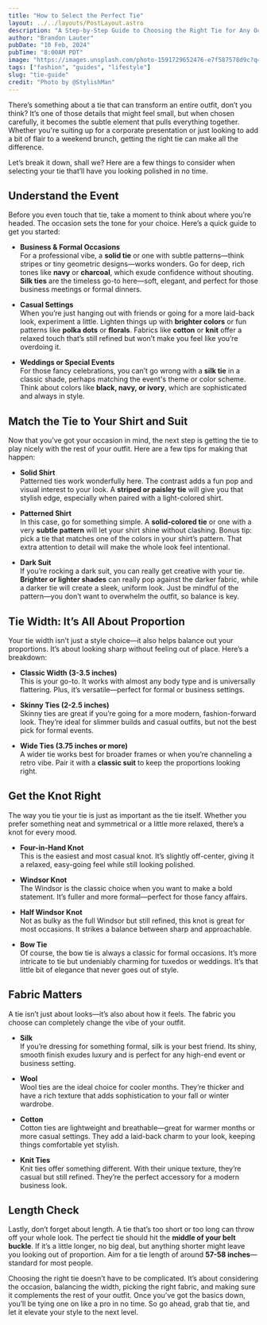 ```yaml
---
title: "How to Select the Perfect Tie"
layout: ../../layouts/PostLayout.astro
description: "A Step-by-Step Guide to Choosing the Right Tie for Any Occasion"
author: "Brandon Lauter"
pubDate: "10 Feb, 2024"
pubTime: "8:00AM PDT"
image: "https://images.unsplash.com/photo-1591729652476-e7f587578d9c?q=80&w=3540&auto=format&fit=crop&ixlib=rb-4.0.3&ixid=M3wxMjA3fDB8MHxwaG90by1wYWdlfHx8fGVufDB8fHx8fA%3D%3D"
tags: ["fashion", "guides", "lifestyle"]
slug: "tie-guide"
credit: "Photo by @StylishMan"
---
```


There’s something about a tie that can transform an entire outfit, don’t you think? It’s one of those details that might feel small, but when chosen carefully, it becomes the subtle element that pulls everything together. Whether you're suiting up for a corporate presentation or just looking to add a bit of flair to a weekend brunch, getting the right tie can make all the difference.

Let’s break it down, shall we? Here are a few things to consider when selecting your tie that’ll have you looking polished in no time.

## Understand the Event

Before you even touch that tie, take a moment to think about where you’re headed. The occasion sets the tone for your choice. Here’s a quick guide to get you started:

- **Business & Formal Occasions**  
  For a professional vibe, a **solid tie** or one with subtle patterns—think stripes or tiny geometric designs—works wonders. Go for deep, rich tones like **navy** or **charcoal**, which exude confidence without shouting. **Silk ties** are the timeless go-to here—soft, elegant, and perfect for those business meetings or formal dinners.

- **Casual Settings**  
  When you’re just hanging out with friends or going for a more laid-back look, experiment a little. Lighten things up with **brighter colors** or fun patterns like **polka dots** or **florals**. Fabrics like **cotton** or **knit** offer a relaxed touch that’s still refined but won’t make you feel like you’re overdoing it.

- **Weddings or Special Events**  
  For those fancy celebrations, you can’t go wrong with a **silk tie** in a classic shade, perhaps matching the event's theme or color scheme. Think about colors like **black, navy, or ivory**, which are sophisticated and always in style.

## Match the Tie to Your Shirt and Suit

Now that you’ve got your occasion in mind, the next step is getting the tie to play nicely with the rest of your outfit. Here are a few tips for making that happen:

- **Solid Shirt**  
  Patterned ties work wonderfully here. The contrast adds a fun pop and visual interest to your look. A **striped or paisley tie** will give you that stylish edge, especially when paired with a light-colored shirt.

- **Patterned Shirt**  
  In this case, go for something simple. A **solid-colored tie** or one with a very **subtle pattern** will let your shirt shine without clashing. Bonus tip: pick a tie that matches one of the colors in your shirt’s pattern. That extra attention to detail will make the whole look feel intentional.

- **Dark Suit**  
  If you’re rocking a dark suit, you can really get creative with your tie. **Brighter or lighter shades** can really pop against the darker fabric, while a darker tie will create a sleek, uniform look. Just be mindful of the pattern—you don’t want to overwhelm the outfit, so balance is key.

## Tie Width: It’s All About Proportion

Your tie width isn’t just a style choice—it also helps balance out your proportions. It’s about looking sharp without feeling out of place. Here’s a breakdown:

- **Classic Width (3-3.5 inches)**  
  This is your go-to. It works with almost any body type and is universally flattering. Plus, it’s versatile—perfect for formal or business settings.

- **Skinny Ties (2-2.5 inches)**  
  Skinny ties are great if you’re going for a more modern, fashion-forward look. They’re ideal for slimmer builds and casual outfits, but not the best pick for formal events.

- **Wide Ties (3.75 inches or more)**  
  A wider tie works best for broader frames or when you’re channeling a retro vibe. Pair it with a **classic suit** to keep the proportions looking right.

## Get the Knot Right

The way you tie your tie is just as important as the tie itself. Whether you prefer something neat and symmetrical or a little more relaxed, there’s a knot for every mood.

- **Four-in-Hand Knot**  
  This is the easiest and most casual knot. It’s slightly off-center, giving it a relaxed, easy-going feel while still looking polished.

- **Windsor Knot**  
  The Windsor is the classic choice when you want to make a bold statement. It’s fuller and more formal—perfect for those fancy affairs.

- **Half Windsor Knot**  
  Not as bulky as the full Windsor but still refined, this knot is great for most occasions. It strikes a balance between sharp and approachable.

- **Bow Tie**  
  Of course, the bow tie is always a classic for formal occasions. It’s more intricate to tie but undeniably charming for tuxedos or weddings. It’s that little bit of elegance that never goes out of style.

## Fabric Matters

A tie isn’t just about looks—it’s also about how it feels. The fabric you choose can completely change the vibe of your outfit.

- **Silk**  
  If you’re dressing for something formal, silk is your best friend. Its shiny, smooth finish exudes luxury and is perfect for any high-end event or business setting.

- **Wool**  
  Wool ties are the ideal choice for cooler months. They’re thicker and have a rich texture that adds sophistication to your fall or winter wardrobe.

- **Cotton**  
  Cotton ties are lightweight and breathable—great for warmer months or more casual settings. They add a laid-back charm to your look, keeping things comfortable yet stylish.

- **Knit Ties**  
  Knit ties offer something different. With their unique texture, they’re casual but still refined. They’re the perfect accessory for a modern business look.

## Length Check

Lastly, don’t forget about length. A tie that’s too short or too long can throw off your whole look. The perfect tie should hit the **middle of your belt buckle**. If it’s a little longer, no big deal, but anything shorter might leave you looking out of proportion. Aim for a tie length of around **57-58 inches**—standard for most people.

Choosing the right tie doesn’t have to be complicated. It’s about considering the occasion, balancing the width, picking the right fabric, and making sure it complements the rest of your outfit. Once you’ve got the basics down, you’ll be tying one on like a pro in no time. So go ahead, grab that tie, and let it elevate your style to the next level.
